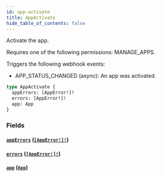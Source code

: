 ```yaml
---
id: app-activate
title: AppActivate
hide_table_of_contents: false
---
```


Activate the app.

Requires one of the following permissions: MANAGE_APPS.

Triggers the following webhook events:

- APP_STATUS_CHANGED (async): An app was activated.

```graphql
type AppActivate {
  appErrors: [AppError!]!
  errors: [AppError!]!
  app: App
}
```

### Fields

#### [`appErrors`](#) ([`[AppError!]!`](../../../developer/api-reference/objects/app-error))

#### [`errors`](#) ([`[AppError!]!`](../../../developer/api-reference/objects/app-error))

#### [`app`](#) ([`App`](../../../developer/api-reference/objects/app))
